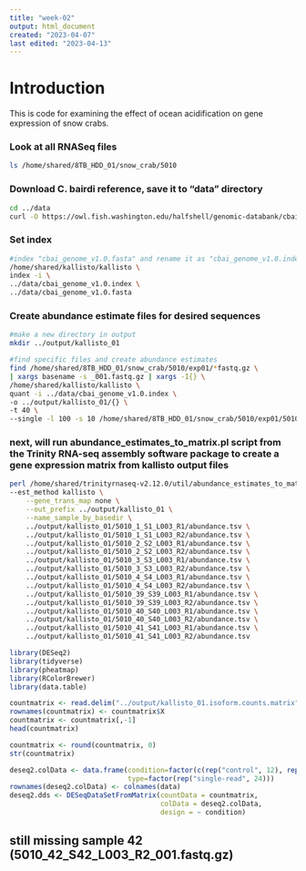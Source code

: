 ```yaml
---
title: "week-02"
output: html_document
created: "2023-04-07"
last edited: "2023-04-13"
---
```


# Introduction
This is code for examining the effect of ocean acidification on gene expression of snow crabs.


### Look at all RNASeq files

```bash
ls /home/shared/8TB_HDD_01/snow_crab/5010
```

### Download C. bairdi reference, save it to "data" directory

```bash
cd ../data
curl -O https://owl.fish.washington.edu/halfshell/genomic-databank/cbai_genome_v1.0.fasta
```

### Set index

```bash
#index "cbai_genome_v1.0.fasta" and rename it as "cbai_genome_v1.0.index"
/home/shared/kallisto/kallisto \
index -i \
../data/cbai_genome_v1.0.index \  
../data/cbai_genome_v1.0.fasta
```

### Create abundance estimate files for desired sequences

```bash
#make a new directory in output
mkdir ../output/kallisto_01

#find specific files and create abundance estimates
find /home/shared/8TB_HDD_01/snow_crab/5010/exp01/*fastq.gz \
| xargs basename -s _001.fastq.gz | xargs -I{} \
/home/shared/kallisto/kallisto \
quant -i ../data/cbai_genome_v1.0.index \
-o ../output/kallisto_01/{} \
-t 40 \
--single -l 100 -s 10 /home/shared/8TB_HDD_01/snow_crab/5010/exp01/5010_2_S2_L003_R2_001.fastq.gz
```

### next, will run abundance_estimates_to_matrix.pl script from the Trinity RNA-seq assembly software package to create a gene expression matrix from kallisto output files

```bash
perl /home/shared/trinityrnaseq-v2.12.0/util/abundance_estimates_to_matrix.pl \
--est_method kallisto \
    --gene_trans_map none \
    --out_prefix ../output/kallisto_01 \
    --name_sample_by_basedir \
    ../output/kallisto_01/5010_1_S1_L003_R1/abundance.tsv \
    ../output/kallisto_01/5010_1_S1_L003_R2/abundance.tsv \
    ../output/kallisto_01/5010_2_S2_L003_R1/abundance.tsv \
    ../output/kallisto_01/5010_2_S2_L003_R2/abundance.tsv \
    ../output/kallisto_01/5010_3_S3_L003_R1/abundance.tsv \
    ../output/kallisto_01/5010_3_S3_L003_R2/abundance.tsv \
    ../output/kallisto_01/5010_4_S4_L003_R1/abundance.tsv \
    ../output/kallisto_01/5010_4_S4_L003_R2/abundance.tsv \
    ../output/kallisto_01/5010_39_S39_L003_R1/abundance.tsv \
    ../output/kallisto_01/5010_39_S39_L003_R2/abundance.tsv \
    ../output/kallisto_01/5010_40_S40_L003_R1/abundance.tsv \
    ../output/kallisto_01/5010_40_S40_L003_R2/abundance.tsv \
    ../output/kallisto_01/5010_41_S41_L003_R1/abundance.tsv \
    ../output/kallisto_01/5010_41_S41_L003_R2/abundance.tsv
```
```r
library(DESeq2)
library(tidyverse)
library(pheatmap)
library(RColorBrewer)
library(data.table)
```

```r
countmatrix <- read.delim("../output/kallisto_01.isoform.counts.matrix", header = TRUE, sep = '\t')
rownames(countmatrix) <- countmatrix$X
countmatrix <- countmatrix[,-1]
head(countmatrix)
```

```r
countmatrix <- round(countmatrix, 0)
str(countmatrix)
```

```r
deseq2.colData <- data.frame(condition=factor(c(rep("control", 12), rep("desicated", 12))), 
                             type=factor(rep("single-read", 24)))
rownames(deseq2.colData) <- colnames(data)
deseq2.dds <- DESeqDataSetFromMatrix(countData = countmatrix,
                                     colData = deseq2.colData, 
                                     design = ~ condition)
```

## still missing sample 42 (5010_42_S42_L003_R2_001.fastq.gz)
